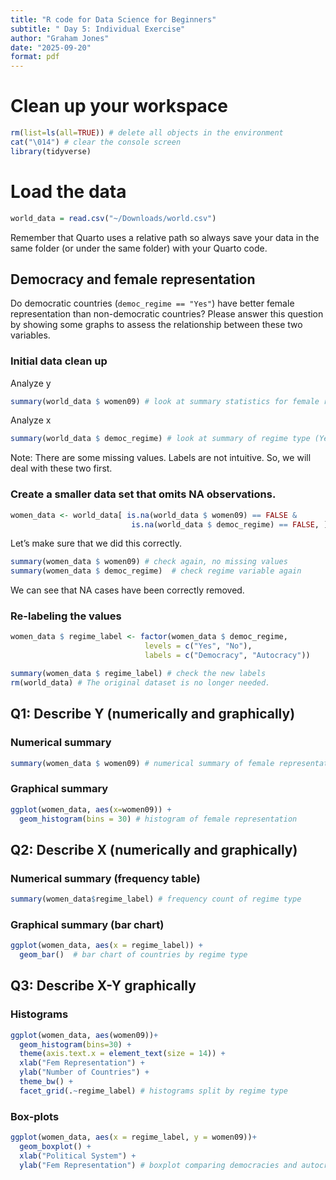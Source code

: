 ```yaml
---
title: "R code for Data Science for Beginners"
subtitle: " Day 5: Individual Exercise"
author: "Graham Jones"  
date: "2025-09-20"  
format: pdf
---
```


# Clean up your workspace 
```r
rm(list=ls(all=TRUE)) # delete all objects in the environment 
cat("\014") # clear the console screen
library(tidyverse)
```

# Load the data 
```r
world_data = read.csv("~/Downloads/world.csv")
```

Remember that Quarto uses a relative path so always save your data in the same folder (or under the same folder) with your Quarto code. 

## Democracy and female representation 

Do democratic countries (`democ_regime == "Yes"`) have better female representation than non-democratic countries? Please answer this question by showing some graphs to assess the relationship between these two variables. 


### Initial data clean up

Analyze y
```r
summary(world_data $ women09) # look at summary statistics for female representation
```

Analyze x
```r
summary(world_data $ democ_regime) # look at summary of regime type (Yes/No)
```

Note: There are some missing values. Labels are not intuitive. So, we will deal with these two first.


### Create a smaller data set that omits NA observations.
```r
women_data <- world_data[ is.na(world_data $ women09) == FALSE & 
                           is.na(world_data $ democ_regime) == FALSE, ] # keep only rows without missing values
```

Let's make sure that we did this correctly. 

```r
summary(women_data $ women09) # check again, no missing values
summary(women_data $ democ_regime)  # check regime variable again
```

We can see that NA cases have been correctly removed. 


### Re-labeling the values
```r
women_data $ regime_label <- factor(women_data $ democ_regime, 
                              levels = c("Yes", "No"),
                              labels = c("Democracy", "Autocracy"))

summary(women_data $ regime_label) # check the new labels
rm(world_data) # The original dataset is no longer needed.
```

## Q1: Describe Y (numerically and graphically) 

### Numerical summary


```r
summary(women_data $ women09) # numerical summary of female representation
```


### Graphical summary


```r
ggplot(women_data, aes(x=women09)) +
  geom_histogram(bins = 30) # histogram of female representation
```


## Q2: Describe X (numerically and graphically) 


### Numerical summary (frequency table)


```r
summary(women_data$regime_label) # frequency count of regime type
```


### Graphical summary (bar chart)


```r
ggplot(women_data, aes(x = regime_label)) +
  geom_bar()  # bar chart of countries by regime type
```


## Q3: Describe X-Y graphically

### Histograms


```r
ggplot(women_data, aes(women09))+
  geom_histogram(bins=30) +
  theme(axis.text.x = element_text(size = 14)) +
  xlab("Fem Representation") +
  ylab("Number of Countries") +
  theme_bw() +
  facet_grid(.~regime_label) # histograms split by regime type
```

### Box-plots


```r
ggplot(women_data, aes(x = regime_label, y = women09))+
  geom_boxplot() +
  xlab("Political System") +
  ylab("Fem Representation") # boxplot comparing democracies and autocracies
```

